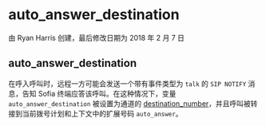 # auto_answer_destination

由 Ryan Harris 创建，最后修改日期为 2018 年 2 月 7 日

## auto_answer_destination

在呼入呼叫时，远程一方可能会发送一个带有事件类型为 `talk` 的 `SIP NOTIFY` 消息，告知 Sofia 终端应答该呼叫。在这种情况下，变量 `auto_answer_destination` 被设置为通道的 [destination\_number](../FreeSWITCH-Explained/Dialplan/Variables-Master-List_16352570.mdx#destination_number)，并且呼叫被转接到当前拨号计划和上下文中的扩展号码 `auto_answer`。